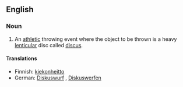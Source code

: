 ==English==

===Noun===
{{en-noun|-}}

# {{context|athletics}} An  [[athletic]] throwing event where the object to be thrown is a heavy [[lenticular]] disc called [[discus]].

====Translations====
{{top}}
*Finnish: [[kiekonheitto]]
*German: [[Diskuswurf]] {{m}}, [[Diskuswerfen]] {{n}}
{{bottom}}